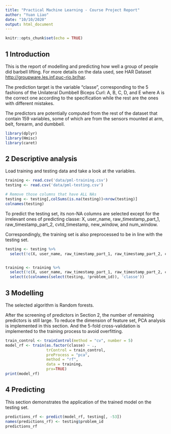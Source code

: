 ```yaml
---
title: "Practical Machine Learning - Course Project Report"
author: "Yuan Liao"
date: "10/10/2020"
output: html_document
---
```


```r
knitr::opts_chunk$set(echo = TRUE)
```

## 1 Introduction

This is the report of modelling and predicting how well a group of people did barbell lifting. For more details on the data used, see HAR Dataset <http://groupware.les.inf.puc-rio.br/har>.

The prediction target is the variable "classe", corresponding to the 5 fashions of the Unilateral Dumbbell Biceps Curl: A, B, C, D, and E where A is the correct one according to the specification while the rest are the ones with different mistakes.

The predictors are potentially computed from the rest of the dataset that contain 159 variables, some of which are from the sensors mounted at arm, belt, forearm, and dumbbell.

```r
library(dplyr)
library(Hmisc)
library(caret)
```

## 2 Descriptive analysis

Load training and testing data and take a look at the variables.
```r
training <- read.csv('data/pml-training.csv')
testing <- read.csv('data/pml-testing.csv')

# Remove those columns that have ALL NAs
testing <- testing[,colSums(is.na(testing))<nrow(testing)]
colnames(testing)
```
To predict the testing set, its non-NA columns are selected except for the irrelevant ones of predicting classe: X, user_name, raw_timestamp_part_1, raw_timestamp_part_2, cvtd_timestamp, new_window, and num_window.

Correspondingly, the training set is also preprocessed to be in line with the testing set.

```r
testing <- testing %>%
  select(!c(X, user_name, raw_timestamp_part_1, raw_timestamp_part_2, cvtd_timestamp, new_window, num_window))


training <- training %>%
  select(!c(X, user_name, raw_timestamp_part_1, raw_timestamp_part_2, cvtd_timestamp, new_window, num_window)) %>%
  select(c(colnames(select(testing, !problem_id)), 'classe'))
```

## 3 Modelling
The selected algorithm is Random forests.

After the screening of predictors in Section 2, the number of remaining predictors is still large. To reduce the dimension of feature set, PCA analysis is implemented in this section. And the 5-fold cross-validation is implemented to the training process to avoid overfitting.

```r
train_control <- trainControl(method = "cv", number = 5)
model_rf <- train(as.factor(classe) ~ .,
                  trControl = train_control,
                  preProcess = "pca",
                  method = "rf",
                  data = training,
                  prx=TRUE)
print(model_rf)

```

## 4 Predicting
This section demonstrates the application of the trained model on the testing set.
```r
predictions_rf <- predict(model_rf, testing[, -53])
names(predictions_rf) <- testing$problem_id
predictions_rf
```